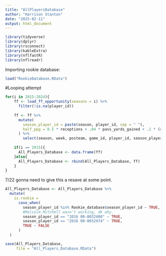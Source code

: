 ```yaml
---
title: "AllPlayersDatabase"
author: "Harrison Stanton"
date: "2025-02-11"
output: html_document
---
```


```r
library(tidyverse)
library(dplyr)
library(rsconnect)
library(kableExtra)
library(nflfastR)
library(nflreadr)
```


Importing rookie database: 
```r
load("RookieDatabase.RData")
```

#Looping attempt
```r
for(i in 2015:2024){
    ff <- load_ff_opportunity(seasons = i) %>%
      filter(!is.na(player_id))
    
    ff <- ff %>%
      mutate(
        season_player_id = paste(season, player_id, sep = " "), 
        half_ppg = 0.5 * receptions + .04 * pass_yards_gained + .1 * (rec_yards_gained + rush_yards_gained) + 4 * pass_touchdown + 6 * (rush_touchdown + rec_touchdown) + 2 * (pass_two_point_conv + rush_two_point_conv + rec_two_point_conv) + -2 * (pass_interception + rec_fumble_lost + rush_fumble_lost)
      ) %>%
        select(season, week, posteam, game_id, player_id, season_player_id, full_name, position, pass_yards_gained, pass_touchdown, pass_interception,pass_two_point_conv, receptions, rec_attempt, rec_yards_gained, rec_touchdown, rec_fumble_lost, rec_two_point_conv, rush_attempt, rush_yards_gained, rush_touchdown, rush_two_point_conv, rush_fumble_lost, total_fantasy_points, half_ppg)
    
    if(i == 2015){
      All_Players_Database <- data.frame(ff)
    }else{
      All_Players_Database <- rbind(All_Players_Database, ff)
    }
}
```

7/22 gonna need to give this a resave at some point. 
```r
All_Players_Database <- All_Players_Database %>%
  mutate(
    is.rookie = 
      case_when(
        season_player_id %in% Rookie_database$season_player_id ~ TRUE,
        #Malcolm Mitchell wasn't working, dk why. 
        season_player_id == "2016 00-0032400" ~ TRUE,
        season_player_id == "2016 00-0032974" ~ TRUE,
        TRUE ~ FALSE
      )
  )
```


```r
save(All_Players_Database,
     file = "All_Players_Database.RData")
```
